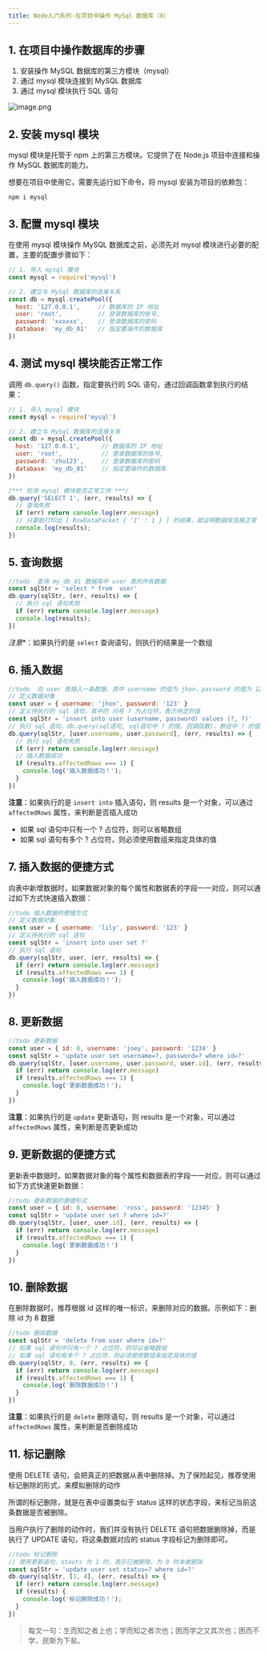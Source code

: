 ```yaml
---
title: Node入门系列-在项目中操作 MySql 数据库（8）
---
```


## 1. 在项目中操作数据库的步骤
1. 安装操作 MySQL 数据库的第三方模块（mysql）
2. 通过 mysql 模块连接到 MySQL 数据库
3. 通过 mysql 模块执行 SQL 语句

![image.png](../../../../assets/node/08-learn-mysql/image.png)

## 2. 安装 mysql 模块
mysql 模块是托管于 npm 上的第三方模块。它提供了在 Node.js 项目中连接和操作 MySQL 数据库的能力。

想要在项目中使用它，需要先运行如下命令，将 mysql 安装为项目的依赖包：
```shell
npm i mysql
```

## 3. 配置 mysql 模块
在使用 mysql 模块操作 MySQL 数据库之前，必须先对 mysql 模块进行必要的配置，主要的配置步骤如下：
```js
// 1. 导入 mysql 模块
const mysql = require('mysql')

// 2. 建立与 MySql 数据库的连接关系
const db = mysql.createPool({
  host: '127.0.0.1',     // 数据库的 IP 地址
  user: 'root',          // 登录数据库的账号,
  password: 'xxxxxx',    // 登录数据库的密码
  database: 'my_db_01'   // 指定要操作的数据库
})
```

## 4. 测试 mysql 模块能否正常工作
调用 `db.query()` 函数，指定要执行的 SQL 语句，通过回调函数拿到执行的结果：
```js
// 1. 导入 mysql 模块
const mysql = require('mysql')

// 2. 建立与 MySql 数据库的连接关系
const db = mysql.createPool({
  host: '127.0.0.1',      // 数据库的 IP 地址
  user: 'root',           // 登录数据库的账号,
  password: 'zhu123',     // 登录数据库的密码
  database: 'my_db_01'    // 指定要操作的数据库
})

/*** 检测 mysql 模块能否正常工作 ***/
db.query('SELECT 1', (err, results) => {
  // 查询失败
  if (err) return console.log(err.message)
  // 只要能打印出 [ RowDataPacket { '1' : 1 } ] 的结果，就证明数据库连接正常
  console.log(results);
})

```

## 5. 查询数据
```js
//todo  查询 my_db_01 数据库中 user 表的所有数据
const sqlStr = 'select * from  user'
db.query(sqlStr, (err, results) => {
  // 执行 sql 语句失败
  if (err) return console.log(err.message)
  console.log(results);
})
```
*注意**：如果执行的是 `select` 查询语句，则执行的结果是一个数组

## 6. 插入数据
```js
//todo  向 user 表插入一条数据，其中 username 的值为 jhon，password 的值为 123
// 定义数据对象
const user = { username: 'jhon', password: '123' }
// 定义待执行的 sql 语句，其中的 问号 ? 为占位符，表示待定的值
const sqlStr = 'insert into user (username, password) values (?, ?)'
// 执行 sql 语句，db.query(sql语句, sql语句中 ? 的值，回调函数)，数组中 ? 的值的顺序不能乱
db.query(sqlStr, [user.username, user.password], (err, results) => {
  // 执行 sql 语句失败
  if (err) return console.log(err.message)
  // 插入数据成功
  if (results.affectedRows === 1) {
    console.log('插入数据成功！');
  }
})
```
**注意**：如果执行的是 `insert into` 插入语句，则 results 是一个对象，可以通过 `affectedRows` 属性，来判断是否插入成功

* 如果 sql 语句中只有一个 ? 占位符，则可以省略数组
* 如果 sql 语句有多个 ? 占位符，则必须使用数组来指定具体的值

## 7. 插入数据的便捷方式
向表中新增数据时，如果数据对象的每个属性和数据表的字段一一对应，则可以通过如下方式快速插入数据：
```js
//todo 插入数据的便捷方式
// 定义数据对象
const user = { username: 'lily', password: '123' }
// 定义待执行的 sql 语句
const sqlStr = 'insert into user set ?'
// 执行 sql 语句
db.query(sqlStr, user, (err, results) => {
  if (err) return console.log(err.message)
  if (results.affectedRows === 1) {
    console.log('插入数据成功！');
  }
})
```

## 8. 更新数据
```js
//todo 更新数据
const user = { id: 8, username: 'joey', password: '1234' }
const sqlStr = 'update user set username=?, password=? where id=?'
db.query(sqlStr, [user.username, user.password, user.id], (err, results) => {
  if (err) return console.log(err.message)
  if (results.affectedRows === 1) {
    console.log('更新数据成功！');
  }
})
```
**注意**：如果执行的是 `update` 更新语句，则 results 是一个对象，可以通过 `affectedRows` 属性，来判断是否更新成功

## 9. 更新数据的便捷方式
更新表中数据时，如果数据对象的每个属性和数据表的字段一一对应，则可以通过如下方式快速更新数据：
```js
//todo 更新数据的便捷形式
const user = { id: 8, username: 'ross', password: '12345' }
const sqlStr = 'update user set ? where id=?'
db.query(sqlStr, [user, user.id], (err, results) => {
  if (err) return console.log(err.message)
  if (results.affectedRows === 1) {
    console.log('更新数据成功！')
  }
})
```

## 10. 删除数据
在删除数据时，推荐根据 id 这样的唯一标识，来删除对应的数据。示例如下：删除 id 为 8 数据
```js
//todo 删除数据
const sqlStr = 'delete from user where id=?'
// 如果 sql 语句中只有一个 ? 占位符，则可以省略数组
// 如果 sql 语句有多个 ? 占位符，则必须使用数组来指定具体的值
db.query(sqlStr, 8, (err, results) => {
  if (err) return console.log(err.message)
  if (results.affectedRows === 1) {
    console.log('删除数据成功！')
  }
})
```
**注意**：如果执行的是 `delete` 删除语句，则 results 是一个对象，可以通过 `affectedRows` 属性，来判断是否删除成功

## 11. 标记删除
使用 DELETE 语句，会把真正的把数据从表中删除掉。为了保险起见，推荐使用标记删除的形式，来模拟删除的动作

所谓的标记删除，就是在表中设置类似于 status 这样的状态字段，来标记当前这条数据是否被删除。

当用户执行了删除的动作时，我们并没有执行 DELETE 语句把数据删除掉，而是执行了 UPDATE 语句，将这条数据对应的 status 字段标记为删除即可。
```js
//todo 标记删除
// 使用更新语句，stauts 为 1 时，表示已被删除，为 0 时未被删除
const sqlStr = 'update user set status=? where id=?'
db.query(sqlStr, [1, 4], (err, results) => {
  if (err) return console.log(err.message)
  if (results) {
    console.log('标记删除成功！');
  }
})
```
> 每文一句：生而知之者上也；学而知之者次也；困而学之又其次也；困而不学，民斯为下矣。